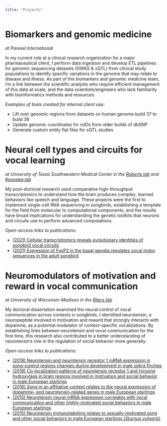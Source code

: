 ```yaml
---
title: "Projects"
---
```


# Biomarkers and genomic medicine

*at Parexel International*

In my current role at a clinical research organization for a major pharmaceutical client, I perform data ingestion and develop ETL pipelines for genomic sequencing datasets (GWAS & xQTL) from clinical study populations to identify specific variations in the genome that may relate to disease and illness. As part of the biomarkers and genomic medicine team, I'm a link between the scientific analysts who require efficient management of this data at scale, and the data scientists/engineers who lack familiarity with bioinformatics methods and resources.

*Examples of tools created for internal client use:*

-   Lift over genomic regions from datasets on human genome build 37 to build 38
-   Update genomic coordinates for rsIDs from older builds of dbSNP
-   Generate custom entity flat files for xQTL studies

# Neural cell types and circuits for vocal learning

*at University of Texas Southwestern Medical Center in the [Roberts lab](https://labs.utsouthwestern.edu/roberts-lab){target="_blank"} and [Konopka lab](https://konopkalab.org/){target="_blank"}*

My post-doctoral research used comparative high-throughput transcriptomics to understand how the brain produces complex, learned behaviors like speech and language. These projects were the first to implement single-cell RNA sequencing in songbirds, establishing a template for the field from molecular to computational components, and the results have broad implications for understanding the genetic toolkits that neurons and circuits use to perform advanced computations.

*Open-access links to publications:*

-   [(2021) Cellular transcriptomics reveals evolutionary identities of songbird vocal circuits](https://www.ncbi.nlm.nih.gov/pmc/articles/PMC8136249/){target="_blank"}
-   [(2021) Expression of FoxP2 in the basal ganglia regulates vocal motor sequences in the adult songbird](https://doi.org/10.1038/s41467-021-22918-2){target="_blank"}

# Neuromodulators of motivation and reward in vocal communication

*at University of Wisconsin-Madison in the [Riters lab](https://integrativebiology.wisc.edu/staff/riters-lauren/){target="_blank"}*

My doctoral dissertation examined the neural control of vocal communication across contexts in songbirds. I identified neurotensin, a neuropeptide involved in motivation and reward that strongly interacts with dopamine, as a potential modulator of context-specific vocalizations. By establishing links between neurotensin and vocal communication for the first time, this research also contributed to a better understanding of neurotensin's role in the regulation of social behavior more generally.

*Open-access links to publications:*

-   [(2018) Neurotensin and neurotensin receptor 1 mRNA expression in song-control regions changes during development in male zebra finches](https://www.ncbi.nlm.nih.gov/pmc/articles/PMC6023781/){target="_blank"}
-   [(2018) Co-localization patterns of neurotensin receptor 1 and tyrosine hydroxylase in brain regions involved in motivation and social behavior in male European starlings](https://www.ncbi.nlm.nih.gov/pmc/articles/PMC5924578/){target="_blank"}
-   [(2016) Song in an affiliative context relates to the neural expression of dopamine- and neurotensin-related genes in male European starlings](https://www.ncbi.nlm.nih.gov/pmc/articles/PMC5121024/){target="_blank"}
-   [(2015) Neurotensin neural mRNA expression correlates with vocal communication and other highly-motivated social behaviors in male European starlings](https://www.ncbi.nlm.nih.gov/pmc/articles/PMC4586409/){target="_blank"}
-   [(2015) Neurotensin immunolabeling relates to sexually-motivated song and other social behaviors in male European starlings (*Sturnus vulgaris*)](https://www.ncbi.nlm.nih.gov/pmc/articles/PMC4361869/){target="_blank"}
